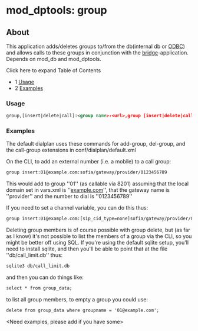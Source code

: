 
# mod_dptools: group 

 

## About

This application adds/deletes groups to/from the db(internal db or [ODBC](../../Databases/ODBC-DSN/Using-ODBC-in-the-core_6586653.mdx)) and allows calls to these groups in conjunction with the [bridge](./6586484.mdx#45-user)\-application. Depends on mod\_db and mod\_dptools.

Click here to expand Table of Contents

* 1 [Usage](#usage)
* 2 [Examples](#examples)

### Usage

```xml
group,[insert|delete|call]:<group name>:<url>,group [insert|delete|call]
```

### Examples

The default dialplan uses these commands for add-group, del-group, and the call-group extensions in conf/dialplan/default.xml

On the CLI, to add an external number (i.e. a mobile) to a call group:

```xml
group insert:01@example.com:sofia/gateway/provider/0123456789
```

This would add to group ''01'' (as callable via 8201) assuming that the local domain set in vars.xml is ''[example.com](http://example.com)'', that the gateway name is ''provider'' and the number to dial is ''0123456789''

If you need to set a channel variable, you can do this thus:

```xml
group insert:01@example.com:[sip_cid_type=none]sofia/gateway/provider/0123456789
```

Deleting group members is of course possible with group delete, but (as far as I know) it's not possible to list the members of a group via the CLI, so you might be better off using SQL. If you're using the default sqlite setup, you'll need to install sqlite, and then you'll be able to point that at the file ''db/call\_limit.db'' thus:

```xml
sqlite3 db/call_limit.db
```

and then you can do things like:

```xml
select * from group_data;
```

to list all group members, to empty a group you could use:

```xml
delete from group_data where groupname = '01@example.com';
```

\<Need examples, please add if you have some>


